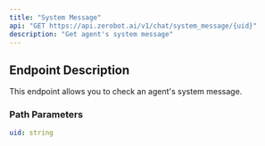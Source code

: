 ```yaml
---
title: "System Message"
api: "GET https://api.zerobot.ai/v1/chat/system_message/{uid}"
description: "Get agent's system message"
---
```


## Endpoint Description

This endpoint allows you to check an agent's system message.

### Path Parameters

```yaml
uid: string
```
